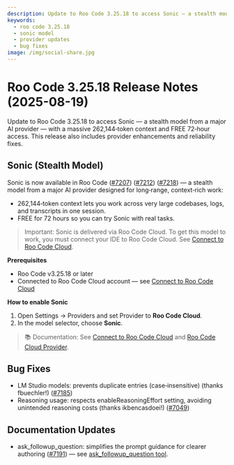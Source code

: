 ```yaml
---
description: Update to Roo Code 3.25.18 to access Sonic — a stealth model from a major AI provider — featuring a 262,144‑token context and a 72‑hour free access window, plus provider improvements and bug fixes.
keywords:
  - roo code 3.25.18
  - sonic model
  - provider updates
  - bug fixes
image: /img/social-share.jpg
---
```


# Roo Code 3.25.18 Release Notes (2025-08-19)

Update to Roo Code 3.25.18 to access Sonic — a stealth model from a major AI provider — with a massive 262,144‑token context and FREE 72‑hour access. This release also includes provider enhancements and reliability fixes.

## Sonic (Stealth Model)

Sonic is now available in Roo Code ([#7207](https://github.com/RooCodeInc/Roo-Code/pull/7207)) ([#7212](https://github.com/RooCodeInc/Roo-Code/pull/7212)) ([#7218](https://github.com/RooCodeInc/Roo-Code/pull/7218))  — a stealth model from a major AI provider designed for long‑range, context‑rich work:

- 262,144‑token context lets you work across very large codebases, logs, and transcripts in one session.
- FREE for 72 hours so you can try Sonic with real tasks.

> Important: Sonic is delivered via Roo Code Cloud. To get this model to work, you must connect your IDE to Roo Code Cloud. See [Connect to Roo Code Cloud](/roo-code-cloud/connect).

**Prerequisites**
- Roo Code v3.25.18 or later
- Connected to Roo Code Cloud account — see [Connect to Roo Code Cloud](/roo-code-cloud/connect)

**How to enable Sonic**
1. Open Settings → Providers and set Provider to **Roo Code Cloud**.
2. In the model selector, choose **Sonic**.

> 📚 Documentation: See [Connect to Roo Code Cloud](/roo-code-cloud/connect) and [Roo Code Cloud Provider](/providers/roo-code-cloud).

## Bug Fixes

- LM Studio models: prevents duplicate entries (case‑insensitive) (thanks fbuechler!) ([#7185](https://github.com/RooCodeInc/Roo-Code/pull/7185))
- Reasoning usage: respects enableReasoningEffort setting, avoiding unintended reasoning costs (thanks ikbencasdoei!) ([#7049](https://github.com/RooCodeInc/Roo-Code/pull/7049))

## Documentation Updates

- ask_followup_question: simplifies the prompt guidance for clearer authoring ([#7191](https://github.com/RooCodeInc/Roo-Code/pull/7191)) — see [ask_followup_question tool](/advanced-usage/available-tools/ask-followup-question).